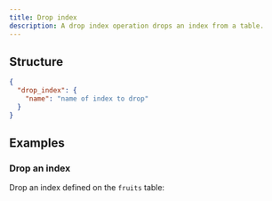 ```yaml
---
title: Drop index
description: A drop index operation drops an index from a table.
---
```


## Structure

```json
{
  "drop_index": {
    "name": "name of index to drop"
  }
}
```

## Examples

### Drop an index

Drop an index defined on the `fruits` table:

<ExampleSnippet example="11_drop_index.yaml" languange="yaml" />
